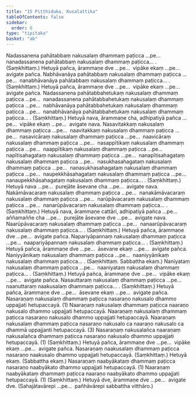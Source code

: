 ```yaml
---
title: "15 Piṭṭhiduka, Kusalattika"
tableOfContents: false
sidebar:
  order: 8
type: "tipitaka"
basket: "ab"
---
```



<DynamicBreadcrumb />

<Division number="74">

<Paragraph number="180">
Nadassanena pahātabbaṃ nakusalaṃ dhammaṃ paṭicca …pe…  nanadassanena pahātabbaṃ nakusalaṃ dhammaṃ paṭicca… . (Saṃkhittaṃ.)
</Paragraph>

<Paragraph number="181">
Hetuyā pañca, ārammaṇe dve …pe…  vipāke ekaṃ …pe…  avigate pañca.
</Paragraph>

</Division>
<Division number="75">

<Paragraph number="182">
Nabhāvanāya pahātabbaṃ nakusalaṃ dhammaṃ paṭicca …pe…  nanabhāvanāya pahātabbaṃ nakusalaṃ dhammaṃ paṭicca… . (Saṃkhittaṃ.)
</Paragraph>

<Paragraph number="183">
Hetuyā pañca, ārammaṇe dve …pe…  vipāke ekaṃ …pe…  avigate pañca.
</Paragraph>

</Division>
<Division number="76">

<Paragraph number="184">
Nadassanena pahātabbahetukaṃ nakusalaṃ dhammaṃ paṭicca …pe…  nanadassanena pahātabbahetukaṃ nakusalaṃ dhammaṃ paṭicca …pe…  nabhāvanāya pahātabbahetukaṃ nakusalaṃ dhammaṃ paṭicca …pe…  nanabhāvanāya pahātabbahetukaṃ nakusalaṃ dhammaṃ paṭicca… . (Saṃkhittaṃ.)
</Paragraph>

<Paragraph number="185">
Hetuyā nava, ārammaṇe cha, adhipatiyā pañca …pe…  vipāke ekaṃ …pe…  avigate nava.
</Paragraph>

</Division>
<Division number="77">

<Paragraph number="186">
Nasavitakkaṃ nakusalaṃ dhammaṃ paṭicca …pe…  naavitakkaṃ nakusalaṃ dhammaṃ paṭicca …pe…  nasavicāraṃ nakusalaṃ dhammaṃ paṭicca …pe…  naavicāraṃ nakusalaṃ dhammaṃ paṭicca …pe…  nasappītikaṃ nakusalaṃ dhammaṃ paṭicca …pe…  naappītikaṃ nakusalaṃ dhammaṃ paṭicca …pe…  napītisahagataṃ nakusalaṃ dhammaṃ paṭicca …pe…  nanapītisahagataṃ nakusalaṃ dhammaṃ paṭicca …pe…  nasukhasahagataṃ nakusalaṃ dhammaṃ paṭicca …pe…  nanasukhasahagataṃ nakusalaṃ dhammaṃ paṭicca …pe…  naupekkhāsahagataṃ nakusalaṃ dhammaṃ paṭicca …pe…  nanaupekkhāsahagataṃ nakusalaṃ dhammaṃ paṭicca… . (Saṃkhittaṃ.)
</Paragraph>

<Paragraph number="187">
Hetuyā nava …pe…  purejāte āsevane cha …pe…  avigate nava.
</Paragraph>

</Division>
<Division number="78">

<Paragraph number="188">
Nakāmāvacaraṃ nakusalaṃ dhammaṃ paṭicca …pe…  nanakāmāvacaraṃ nakusalaṃ dhammaṃ paṭicca …pe…  narūpāvacaraṃ nakusalaṃ dhammaṃ paṭicca …pe…  nanarūpāvacaraṃ nakusalaṃ dhammaṃ paṭicca… . (Saṃkhittaṃ.)
</Paragraph>

<Paragraph number="189">
Hetuyā nava, ārammaṇe cattāri, adhipatiyā pañca …pe…  aññamaññe cha …pe…  purejāte āsevane dve …pe…  avigate nava.
</Paragraph>

</Division>
<Division number="79">

<Paragraph number="190">
Naarūpāvacaraṃ nakusalaṃ dhammaṃ paṭicca …pe…  nanaarūpāvacaraṃ nakusalaṃ dhammaṃ paṭicca… . (Saṃkhittaṃ.)
</Paragraph>

<Paragraph number="191">
Hetuyā pañca, ārammaṇe dve …pe…  avigate pañca.
</Paragraph>

</Division>
<Division number="80">

<Paragraph number="192">
Napariyāpannaṃ nakusalaṃ dhammaṃ paṭicca …pe…  naapariyāpannaṃ nakusalaṃ dhammaṃ paṭicca… . (Saṃkhittaṃ.)
</Paragraph>

<Paragraph number="193">
Hetuyā pañca, ārammaṇe dve …pe…  āsevane ekaṃ …pe…  avigate pañca.
</Paragraph>

</Division>
<Division number="81">

<Paragraph number="194">
Naniyyānikaṃ nakusalaṃ dhammaṃ paṭicca …pe…  naaniyyānikaṃ nakusalaṃ dhammaṃ paṭicca… . (Saṃkhittaṃ. Sabbattha ekaṃ.)
</Paragraph>

<Paragraph number="195">
Naniyataṃ nakusalaṃ dhammaṃ paṭicca …pe…  naaniyataṃ nakusalaṃ dhammaṃ paṭicca… . (Saṃkhittaṃ.)
</Paragraph>

<Paragraph number="196">
Hetuyā pañca, ārammaṇe dve …pe…  vipāke ekaṃ …pe…  avigate pañca.
</Paragraph>

</Division>
<Division number="82">

<Paragraph number="197">
Nasauttaraṃ nakusalaṃ dhammaṃ paṭicca …pe…  naanuttaraṃ naakusalaṃ dhammaṃ paṭicca… . (Saṃkhittaṃ.)
</Paragraph>

<Paragraph number="198">
Hetuyā pañca, ārammaṇe dve …pe…  āsevane ekaṃ …pe…  avigate pañca.
</Paragraph>

</Division>
<Division number="83">

<Paragraph number="199">
Nasaraṇaṃ nakusalaṃ dhammaṃ paṭicca nasaraṇo nakusalo dhammo uppajjati hetupaccayā. (1)
</Paragraph>

<Paragraph number="200">
Naaraṇaṃ nakusalaṃ dhammaṃ paṭicca naaraṇo nakusalo dhammo uppajjati hetupaccayā. Naaraṇaṃ nakusalaṃ dhammaṃ paṭicca nasaraṇo nakusalo dhammo uppajjati hetupaccayā. Naaraṇaṃ nakusalaṃ dhammaṃ paṭicca nasaraṇo nakusalo ca naaraṇo nakusalo ca dhammā uppajjanti hetupaccayā. (3)
</Paragraph>

<Paragraph number="201">
Nasaraṇaṃ nakusalañca naaraṇaṃ nakusalañca dhammaṃ paṭicca nasaraṇo nakusalo dhammo uppajjati hetupaccayā. (1) (Saṃkhittaṃ.)
</Paragraph>

<Paragraph number="202">
Hetuyā pañca, ārammaṇe dve …pe…  vipāke ekaṃ …pe…  avigate pañca.
</Paragraph>

</Division>
<Division number="84">

<Paragraph number="203">
Nasaraṇaṃ naakusalaṃ dhammaṃ paṭicca nasaraṇo naakusalo dhammo uppajjati hetupaccayā. (Saṃkhittaṃ.)
</Paragraph>

<Paragraph number="204">
Hetuyā ekaṃ. (Sabbattha ekaṃ.)
</Paragraph>

</Division>
<Division number="85">

<Paragraph number="205">
Nasaraṇaṃ naabyākataṃ dhammaṃ paṭicca nasaraṇo naabyākato dhammo uppajjati hetupaccayā. (1)
</Paragraph>

<Paragraph number="206">
Naaraṇaṃ naabyākataṃ dhammaṃ paṭicca naaraṇo naabyākato dhammo uppajjati hetupaccayā. (1) (Saṃkhittaṃ.)
</Paragraph>

<Paragraph number="207">
Hetuyā dve, ārammaṇe dve …pe…  avigate dve.
</Paragraph>

<Paragraph number="208">
(Sahajātavārepi …pe…  pañhāvārepi sabbattha vitthāro.)
</Paragraph>
</Division>